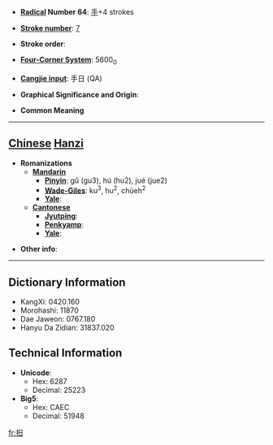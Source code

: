 * '''[[Wiktionary:Chinese radical index| Radical]] Number 64''': [[Wiktionary:Chinese radical index 手|手]]+4 strokes

* '''[[Wiktionary:Chinese total strokes index|Stroke number]]''': [[Wiktionary:Chinese total strokes index 7|7]]

* '''Stroke order''': 

* '''[[Wiktionary:Chinese four corner index|Four-Corner System]]''': 5600<sub>0</sub>

* '''[[Wiktionary:Chinese Cangjie index|Cangjie input]]''': 手日 (QA)

* '''Graphical Significance and Origin''': 

* '''Common Meaning'''

----

== [[Chinese]] [[Hanzi]] ==

* '''Romanizations'''
** '''[[Mandarin]]'''
*** '''[[Pinyin]]''': gǔ (gu3), hú (hu2), jué (jue2)
*** '''[[Wade-Giles]]''': ku<sup>3</sup>, hu<sup>2</sup>, chüeh<sup>2</sup>
*** '''[[Yale]]''': 
** '''[[Cantonese]]'''
*** '''[[Jyutping]]''':
*** '''[[Penkyamp]]''': 
*** '''[[Yale]]''': 

* '''Other info''': 

----

== Dictionary Information ==

* KangXi: 0420.160
* Morohashi: 11870
* Dae Jaweon: 0767.180
* Hanyu Da Zidian: 31837.020

== Technical Information ==

* '''Unicode''':
** Hex: 6287
** Decimal: 25223
* '''Big5''':
** Hex: CAEC
** Decimal: 51948

[[fr:抇]]